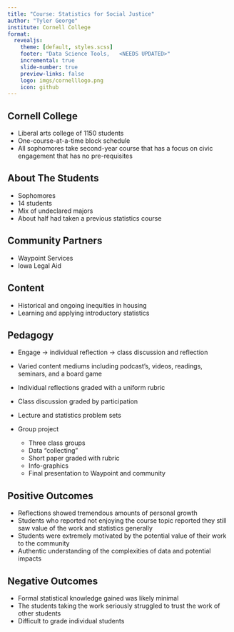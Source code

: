 ```yaml
---
title: "Course: Statistics for Social Justice"
author: "Tyler George"
institute: Cornell College
format: 
  revealjs:
    theme: [default, styles.scss]
    footer: "Data Science Tools,   <NEEDS UPDATED>"
    incremental: true 
    slide-number: true
    preview-links: false
    logo: imgs/cornelllogo.png
    icon: github
---
```


## Cornell College
- Liberal arts college of 1150 students
- One-course-at-a-time block schedule
- All sophomores take second-year course that has a focus on civic engagement that has no pre-requisites

## About The Students
- Sophomores
- 14 students
- Mix of undeclared majors
- About half had taken a previous statistics course

## Community Partners
- Waypoint Services
- Iowa Legal Aid

## Content
 * Historical and ongoing inequities in  housing
 * Learning and applying introductory statistics
 
## Pedagogy
- Engage -> individual reflection -> class discussion and reflection
 * Varied content mediums including podcast's, videos, readings, seminars, and a board game
 * Individual reflections graded with a uniform rubric
 * Class discussion graded by participation
 
- Lecture and statistics problem sets

- Group project
  - Three class groups
  - Data "collecting"
  - Short paper graded with rubric
  - Info-graphics
  - Final presentation to Waypoint and community
 
## Positive Outcomes
- Reflections showed tremendous amounts of personal growth
- Students who reported not enjoying the course topic reported they still saw value of the work and statistics generally
- Students were extremely motivated by the potential value of their work to the community
- Authentic understanding of the complexities of data and potential impacts

## Negative Outcomes
- Formal statistical knowledge gained was likely minimal
- The students taking the work seriously struggled to trust the work of other students
- Difficult to grade individual students
